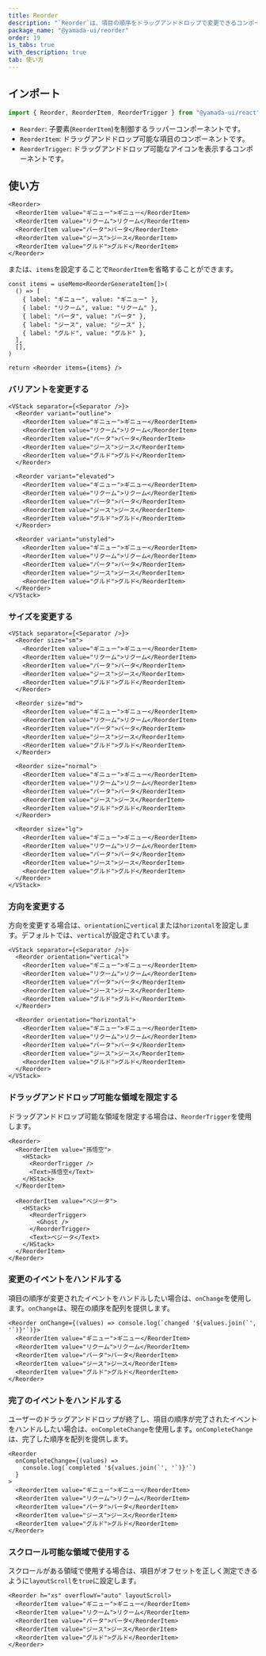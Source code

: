 ```yaml
---
title: Reorder
description: "`Reorder`は、項目の順序をドラッグアンドドロップで変更できるコンポーネントです。"
package_name: "@yamada-ui/reorder"
order: 19
is_tabs: true
with_description: true
tab: 使い方
---
```


## インポート

```ts
import { Reorder, ReorderItem, ReorderTrigger } from "@yamada-ui/react"
```

- `Reorder`: 子要素(`ReorderItem`)を制御するラッパーコンポーネントです。
- `ReorderItem`: ドラッグアンドドロップ可能な項目のコンポーネントです。
- `ReorderTrigger`: ドラッグアンドドロップ可能なアイコンを表示するコンポーネントです。

## 使い方

```tsx
<Reorder>
  <ReorderItem value="ギニュー">ギニュー</ReorderItem>
  <ReorderItem value="リクーム">リクーム</ReorderItem>
  <ReorderItem value="バータ">バータ</ReorderItem>
  <ReorderItem value="ジース">ジース</ReorderItem>
  <ReorderItem value="グルド">グルド</ReorderItem>
</Reorder>
```

または、`items`を設定することで`ReorderItem`を省略することができます。

```tsx functional=true
const items = useMemo<ReorderGenerateItem[]>(
  () => [
    { label: "ギニュー", value: "ギニュー" },
    { label: "リクーム", value: "リクーム" },
    { label: "バータ", value: "バータ" },
    { label: "ジース", value: "ジース" },
    { label: "グルド", value: "グルド" },
  ],
  [],
)

return <Reorder items={items} />
```

### バリアントを変更する

```tsx
<VStack separator={<Separator />}>
  <Reorder variant="outline">
    <ReorderItem value="ギニュー">ギニュー</ReorderItem>
    <ReorderItem value="リクーム">リクーム</ReorderItem>
    <ReorderItem value="バータ">バータ</ReorderItem>
    <ReorderItem value="ジース">ジース</ReorderItem>
    <ReorderItem value="グルド">グルド</ReorderItem>
  </Reorder>

  <Reorder variant="elevated">
    <ReorderItem value="ギニュー">ギニュー</ReorderItem>
    <ReorderItem value="リクーム">リクーム</ReorderItem>
    <ReorderItem value="バータ">バータ</ReorderItem>
    <ReorderItem value="ジース">ジース</ReorderItem>
    <ReorderItem value="グルド">グルド</ReorderItem>
  </Reorder>

  <Reorder variant="unstyled">
    <ReorderItem value="ギニュー">ギニュー</ReorderItem>
    <ReorderItem value="リクーム">リクーム</ReorderItem>
    <ReorderItem value="バータ">バータ</ReorderItem>
    <ReorderItem value="ジース">ジース</ReorderItem>
    <ReorderItem value="グルド">グルド</ReorderItem>
  </Reorder>
</VStack>
```

### サイズを変更する

```tsx
<VStack separator={<Separator />}>
  <Reorder size="sm">
    <ReorderItem value="ギニュー">ギニュー</ReorderItem>
    <ReorderItem value="リクーム">リクーム</ReorderItem>
    <ReorderItem value="バータ">バータ</ReorderItem>
    <ReorderItem value="ジース">ジース</ReorderItem>
    <ReorderItem value="グルド">グルド</ReorderItem>
  </Reorder>

  <Reorder size="md">
    <ReorderItem value="ギニュー">ギニュー</ReorderItem>
    <ReorderItem value="リクーム">リクーム</ReorderItem>
    <ReorderItem value="バータ">バータ</ReorderItem>
    <ReorderItem value="ジース">ジース</ReorderItem>
    <ReorderItem value="グルド">グルド</ReorderItem>
  </Reorder>

  <Reorder size="normal">
    <ReorderItem value="ギニュー">ギニュー</ReorderItem>
    <ReorderItem value="リクーム">リクーム</ReorderItem>
    <ReorderItem value="バータ">バータ</ReorderItem>
    <ReorderItem value="ジース">ジース</ReorderItem>
    <ReorderItem value="グルド">グルド</ReorderItem>
  </Reorder>

  <Reorder size="lg">
    <ReorderItem value="ギニュー">ギニュー</ReorderItem>
    <ReorderItem value="リクーム">リクーム</ReorderItem>
    <ReorderItem value="バータ">バータ</ReorderItem>
    <ReorderItem value="ジース">ジース</ReorderItem>
    <ReorderItem value="グルド">グルド</ReorderItem>
  </Reorder>
</VStack>
```

### 方向を変更する

方向を変更する場合は、`orientation`に`vertical`または`horizontal`を設定します。デフォルトでは、`vertical`が設定されています。

```tsx
<VStack separator={<Separator />}>
  <Reorder orientation="vertical">
    <ReorderItem value="ギニュー">ギニュー</ReorderItem>
    <ReorderItem value="リクーム">リクーム</ReorderItem>
    <ReorderItem value="バータ">バータ</ReorderItem>
    <ReorderItem value="ジース">ジース</ReorderItem>
    <ReorderItem value="グルド">グルド</ReorderItem>
  </Reorder>

  <Reorder orientation="horizontal">
    <ReorderItem value="ギニュー">ギニュー</ReorderItem>
    <ReorderItem value="リクーム">リクーム</ReorderItem>
    <ReorderItem value="バータ">バータ</ReorderItem>
    <ReorderItem value="ジース">ジース</ReorderItem>
    <ReorderItem value="グルド">グルド</ReorderItem>
  </Reorder>
</VStack>
```

### ドラッグアンドドロップ可能な領域を限定する

ドラッグアンドドロップ可能な領域を限定する場合は、`ReorderTrigger`を使用します。

```tsx
<Reorder>
  <ReorderItem value="孫悟空">
    <HStack>
      <ReorderTrigger />
      <Text>孫悟空</Text>
    </HStack>
  </ReorderItem>

  <ReorderItem value="ベジータ">
    <HStack>
      <ReorderTrigger>
        <Ghost />
      </ReorderTrigger>
      <Text>ベジータ</Text>
    </HStack>
  </ReorderItem>
</Reorder>
```

### 変更のイベントをハンドルする

項目の順序が変更されたイベントをハンドルしたい場合は、`onChange`を使用します。`onChange`は、現在の順序を配列を提供します。

```tsx
<Reorder onChange={(values) => console.log(`changed '${values.join(`', '`)}'`)}>
  <ReorderItem value="ギニュー">ギニュー</ReorderItem>
  <ReorderItem value="リクーム">リクーム</ReorderItem>
  <ReorderItem value="バータ">バータ</ReorderItem>
  <ReorderItem value="ジース">ジース</ReorderItem>
  <ReorderItem value="グルド">グルド</ReorderItem>
</Reorder>
```

### 完了のイベントをハンドルする

ユーザーのドラッグアンドドロップが終了し、項目の順序が完了されたイベントをハンドルしたい場合は、`onCompleteChange`を使用します。`onCompleteChange`は、完了した順序を配列を提供します。

```tsx
<Reorder
  onCompleteChange={(values) =>
    console.log(`completed '${values.join(`', '`)}'`)
  }
>
  <ReorderItem value="ギニュー">ギニュー</ReorderItem>
  <ReorderItem value="リクーム">リクーム</ReorderItem>
  <ReorderItem value="バータ">バータ</ReorderItem>
  <ReorderItem value="ジース">ジース</ReorderItem>
  <ReorderItem value="グルド">グルド</ReorderItem>
</Reorder>
```

### スクロール可能な領域で使用する

スクロールがある領域で使用する場合は、項目がオフセットを正しく測定できるように`layoutScroll`を`true`に設定します。

```tsx
<Reorder h="xs" overflowY="auto" layoutScroll>
  <ReorderItem value="ギニュー">ギニュー</ReorderItem>
  <ReorderItem value="リクーム">リクーム</ReorderItem>
  <ReorderItem value="バータ">バータ</ReorderItem>
  <ReorderItem value="ジース">ジース</ReorderItem>
  <ReorderItem value="グルド">グルド</ReorderItem>
</Reorder>
```
